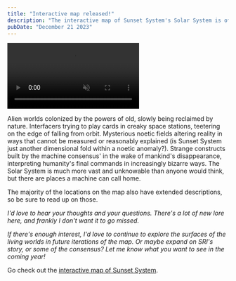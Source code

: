 ```yaml
---
title: "Interactive map released!"
description: "The interactive map of Sunset System's Solar System is officially released."
pubDate: "December 21 2023"
---
```



<video autoplay muted loop class="video border-red">
  <source src="/map2.mp4" type="video/mp4" />
</video>

Alien worlds colonized by the powers of old, slowly being reclaimed by nature. Interfacers trying to play cards in creaky space stations, teetering on the edge of falling from orbit. Mysterious noetic fields altering reality in ways that cannot be measured or reasonably explained (is Sunset System just another dimensional fold within a noetic anomaly?). Strange constructs built by the machine consensus' in the wake of mankind's disappearance, interpreting humanity's final commands in increasingly bizarre ways. The Solar System is much more vast and unknowable than anyone would think, but there are places a machine can call home.

The majority of the locations on the map also have extended descriptions, so be sure to read up on those.

*I'd love to hear your thoughts and your questions. There's a lot of new lore here, and frankly I don't want it to go missed.*

*If there's enough interest, I'd love to continue to explore the surfaces of the living worlds in future iterations of the map. Or maybe expand on SRI's story, or some of the consensus? Let me know what you want to see in the coming year!*

Go check out the [interactive map of Sunset System](/map).